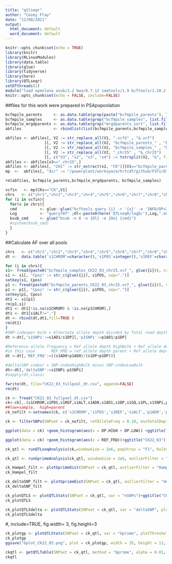 ```yaml
---
title: "qtlseqr"
author: "Casey Flay"
date: "12/08/2021"
output:
  html_document: default
  word_document: default
---
```


```r
knitr::opts_chunk$set(echo = TRUE)
library(knitr)
library(RLinuxModules)
library(data.table)
library(glue)
library(tidyverse)
library(here)
library(QTLseqr)
setDTthreads(1)
module("load openlava asub/2.2 bwa/0.7.12 samtools/1.9 bcftools/1.10.2 perlbrew/0.76")
knitr::opts_chunk$set(echo = FALSE, include=FALSE)
```

##files for this work were prepared in PSApopoolation
```r
bcfmpile_parents     <- as.data.table(grep(paste("bcfmpile_parents"), list.files(path="."), invert=FALSE, value=TRUE))
bcfmpile_samples     <- as.data.table(grep("bcfmpile_samples", list.files(path="."), invert=FALSE, value=TRUE))
bcfmpile_mrgdparents <- as.data.table(grep("mrgdparents_sort", list.files(path="."), invert=FALSE, value=TRUE))
abfiles              <- rbindlist(list(bcfmpile_parents,bcfmpile_samples,bcfmpile_mrgdparents))

abfiles <- abfiles[, V2 := str_replace_all(V1, ".vcf$" , "&.vcf")
                 ][, V2 := str_replace_all(V2, "bcfmpile_parents_" , "bcfmpile_parents_&")
                 ][, V2 := str_replace_all(V2, "bcfmpile_samples_" , "bcfmpile_samples_&")
                 ][, V2 := str_replace_all(V2, "_chr25" , "&_chr25")
                 ][, c("V3", "x2", "x3", "x4") := tstrsplit(V2, "&", fixed=TRUE)]
abfiles <- abfiles[x3=="_chr25",]
abfiles <- abfiles[, "CKs" := str_extract(x2, "CK")][V1=="bcfmpile_parents_Russell_chr25.vcf", CKs := "CK"]
mp  <-  abfiles[, "dir" := "/powerplant/workspace/hrtcdf/github/FSTs/QTLseqR/"]

rm(abfiles, bcfmpile_parents,bcfmpile_mrgdparents, bcfmpile_samples)
```

```r
vcfin   <- mp[CKs=="CK",V1]
chrs   <- c("chr1","chr2","chr3","chr4","chr5","chr6","chr7","chr8","chr9","chr10","chr11","chr12","chr13","chr14","chr15","chr16","chr17","chr18","chr19","chr20","chr21","chr22","chr23","chr24","chr25","chr26","chr27","chr28","chr29")
for (i in vcfin){
  for(x in chrs){
  cmd          <- glue::glue("bcftools query {i} -r '{x}' -e 'INFO/DP<20 || INFO/DP>150' -f '[[%CHROM]]\t%POS\t%REF\t%ALT\t%AD{{0}}\t%AD{{1}}\t%DP[[\t%GQ\t%PL]] \n' -o {i}_{x}")
  Log          <- "query78f" ;Ol<-paste0(here('QTLseqR/logD/'),Log,".out");Oe<-paste0(here('QTLseqR/logD/'),Log,".err")
  bsub_cmd     <- glue("bsub -n 8 -o {Ol} -e {Oe} {cmd}")
  #system(bsub_cmd)
  }
}
```

##Calculate AF over all pools
```r
chrs   <- c("chr1","chr2","chr3","chr4","chr5","chr6","chr7","chr8","chr9","chr10","chr11","chr12","chr13","chr14","chr15","chr16","chr17","chr18","chr19","chr20","chr21","chr22","chr23","chr24","chr25","chr26","chr27","chr28","chr29")
dt <-  data.table('s1CHROM'=character(),'s1POS'=integer(),'s1REF'=character(),'s1ALT'=character(),'s1AD0'=integer(),'s1AD1'=integer(),'s1DP'=integer(),'s1GQ'=character(),'s1PL'=character(),'p1CHROM'=character(),'p1POS'=integer(),'p1REF'=character(),'p1ALT'=character(),'p1AD0'=integer(),'p1AD1'=integer(),'p1DP'=integer(),'p1GQ'=character(),'p1PL'=character(),'Cpos'==integer())

for (i in chrs){
s1<- fread(paste0("bcfmpile_samples_CK22_03_chr25.vcf_", glue({i})), col.names = c('s1CHROM','s1POS','s1REF','s1ALT','s1AD0','s1AD1','s1DP','s1GQ','s1PL'))
s1 <- s1[, "Cpos" := str_c(glue({i}), s1POS, sep=".")]
setkey(s1, Cpos)
p1 <- fread(paste0("bcfmpile_parents_CK22_03_chr25.vcf_", glue({i})), col.names = c('p1CHROM','p1POS','p1REF','p1ALT','p1AD0','p1AD1','p1DP','p1GQ','p1PL'))
p1 <- p1[, "Cpos" := str_c(glue({i}), p1POS, sep=".")]
setkey(p1, Cpos)
dt1 <- s1[p1]
rm(p1,s1)
dt1 <- dt1[!is.na(s1CHROM) & !is.na(p1CHROM),]
dt1 <- dt1[s1ALT!="."]
dt <- rbind(dt,dt1,fill=TRUE )
rm(dt1)
}
#SNP-indexper bulk = Alternate allele depth divided by Total read depth
dt <-dt[,'s1SNPi':=s1AD1/s1DP][,'p1SNPi':=p1AD1/p1DP]

#Reference allele frequency = Ref allele depth HighBulk + Ref allele depth LowBulk divided by the Total read depth for both bulks
#in this case       REF_FRQ = ref allele depth parent + Ref allele depth xMalePool/  DPrussell + DPxMalePool
dt <-dt[,'REF_FRQ':=((s1AD0+p1AD0)/(s1DP+p1DP))]

#delta(SNP-index) = SNP-indexHighBulk minus SNP-indexLowBulk
dt<-dt[,'deltaSNP':=s1SNPi-p1SNPi]
#sapply(dt,class)

fwrite(dt, file="CK22_03_fullpool_dt.csv", append=FALSE)
rm(dt)
```

```r
ck <- fread("CK22_03_fullpool_dt.csv")
ck<-ck[,.(s1CHROM,s1POS,s1REF,s1ALT,s1AD0,s1AD1,s1DP,s1GQ,s1PL,s1SNPi,p1AD0,p1AD1,p1DP,p1GQ,p1PL,p1SNPi,REF_FRQ,deltaSNP)]
##low=sample,  high=parent
ck_nofilt <-setnames(ck, c('s1CHROM','s1POS','s1REF','s1ALT','p1AD0','p1AD1','p1DP','p1GQ','p1PL','p1SNPi','s1AD0','s1AD1','s1DP','s1GQ','s1PL','s1SNPi','REF_FRQ','deltaSNP'), c('CHROM','POS','REF','ALT','AD_REF.LOW','AD_ALT.LOW','DP.LOW','GQ.LOW','PL.LOW','SNPindex.LOW','AD_REF.HIGH','AD_ALT.HIGH','DP.HIGH','GQ.HIGH','PL.HIGH','SNPindex.HIGH','REF_FRQ','deltaSNP'))
```

```r
ck <- filterSNPs(SNPset = ck_nofilt, refAlleleFreq = 0.10, minTotalDepth = 40, maxTotalDepth = 85, depthDifference = 100, minSampleDepth = 10, minGQ = 100, verbose = TRUE)

```

```r
ggplot(data = ck) +geom_histogram(aes(x = DP.HIGH + DP.LOW)) +ggtitle("CK22_03") #+xlim(0,1000)
```

```r
ggplot(data = ck) +geom_histogram(aes(x = REF_FRQ))+ggtitle("CK22_03")
```


```r
ck_qtl <- runQTLseqAnalysis(ck,windowSize = 2e6, popStruc = "F1", bulkSize = c(2,34), replications = 10000, intervals = c(95, 99))
```

```r
ck_qtl <- runGprimeAnalysis(ck_qtl, windowSize = 2e6, outlierFilter = "deltaSNP", filterThreshold = 0.4)
```

```r
ck_Hampel_filt <- plotGprimeDist(SNPset = ck_qtl, outlierFilter = "Hampel")+ggtitle("CK22_03")
ck_Hampel_filt
```

```r
ck_deltaSNP_filt <- plotGprimeDist(SNPset = ck_qtl, outlierFilter = "deltaSNP", filterThreshold = 0.4) +ggtitle("CK22_03")
ck_deltaSNP_filt
```

```r
ck_plotQTLS <- plotQTLStats(SNPset = ck_qtl, var = "nSNPs")+ggtitle("CK22_03")
ck_plotQTLS
```


```r
ck_plotQTLSdelta <- plotQTLStats(SNPset = ck_qtl, var = "deltaSNP", plotIntervals = TRUE)+ggtitle("CK22_03")
ck_plotQTLSdelta
```
#, include=TRUE, fig.width= 3, fig.height=3
```r
ck_plotgp <- plotQTLStats(SNPset = ck_qtl, var = "Gprime", plotThreshold = TRUE, q = 0.01)+ggtitle("CK22_03")
ck_plotgp
ggsave("Gplot_CK22_03.png", plot = ck_plotgp, width = 35, height = 12, units = c("cm"), dpi = 320)
```

```r
ckqtl <- getQTLTable(SNPset = ck_qtl, method = "Gprime", alpha = 0.01, export=FALSE)
ckqtl
```

